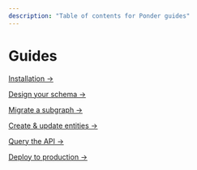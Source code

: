 ```yaml
---
description: "Table of contents for Ponder guides"
---
```


# Guides

[Installation →](/guides/installation)

[Design your schema →](/guides/design-your-schema)

[Migrate a subgraph →](/guides/migrate-a-subgraph)

[Create & update entities →](/guides/create-update-entities)

[Query the API →](/guides/query-the-api)

[Deploy to production →](/guides/production)
